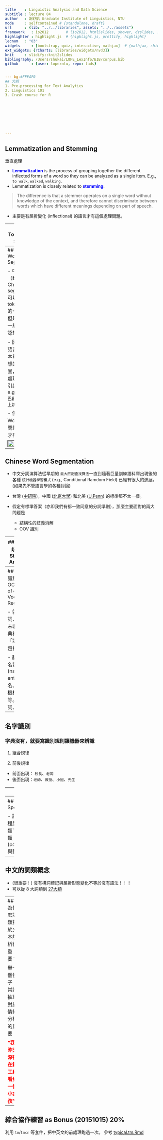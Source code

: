 ```yaml
---
title    : Linguistic Analysis and Data Science
subtitle : lecture 04
author   : 謝舒凱 Graduate Institute of Linguistics, NTU
mode     : selfcontained # {standalone, draft}
url      : {lib: "../../libraries", assets: "../../assets"}
framework   : io2012        # {io2012, html5slides, shower, dzslides, ...}
highlighter : highlight.js  # {highlight.js, prettify, highlight}
lecnum   : "03"
widgets     : [bootstrap, quiz, interactive, mathjax]  # {mathjax, shiny, bootstrap}
ext_widgets: {rCharts: [libraries/widgets/nvd3]}
knit     : slidify::knit2slides
bibliography: /Users/shukai/LOPE_LexInfo/BIB/corpus.bib
github      : {user: loperntu, repo: lads}


--- bg:#FFFAF0
## 大綱
1. Pre-processing for Text Analytics
2. Linguistics 101
3. Crash course for R








---
```

## Lemmatization and Stemming
垂直處理

- <span style="color:blue; font-weight:bold">Lemmatization</span> is the process of grouping together the different inflected forms of a word so they can be analyzed as a single item. E.g., `to walk`, `walked`, `walking`.
- Lemmatization is closely related to <span style="color:blue; font-weight:bold">stemming</span>. 

> The difference is that a stemmer operates on a single word without knowledge of the context, and therefore cannot discriminate between words which have different meanings depending on part of speech.

- 主要是有屈折變化 (inflectional) 的語言才有這個處理問題。



---
## Tokenization
水平處理

- Given a character sequence (and a pre-defined unit), tokenization is the task of chopping it up into pieces, called **tokens**. 
- A tokenizer divides text into a sequence of tokens, which in many cases correspond to "words".
- Tokenization often serve as the initial phase in NLP, i.e., locating **word boundaries**. But challenges in tokenization depends on the type of language.



---
## Chinese Word Segmentation 

- 中文分詞（斷詞）Chinese word segmentation 可以看成是 tokenization 的一個特例，但是涉及更深一層的語言與認知互動。

- 因為 (漢語) 語言分析的基本單位沒有你想的那麼穩固， 自然語言處理先卡關才引起注意。
  * e.g., `昨天阿里巴巴創辦人馬雲端上新的網路服務`

- 但是 Wordhood 的問題不是漢語才有。

<img style='border: 1px solid;' width=50% src='./assets/img/words.png'></img>


---
## Chinese Word Segmentation 

- 中文分詞演算法從早期的 `最大匹配查找算法`一直到隨著巨量訓練語料庫出現後的各種 `統計機器學習模式` (e.g., Conditional Ramdom Field) 已經有很大的進展。(如果先不管語言學的各種討論)

- 台灣 ([中研院](http://rocling.iis.sinica.edu.tw/CKIP/paper/wordsegment_standard.pdf))，中國 ([北京大學](http://sighan.cs.uchicago.edu/bakeoff2005/data/pku_spec.pdf)) 和北美 ([U.Penn](http://www.cis.upenn.edu/~chinese/segguide.3rd.ch.pdf)) 的標準都不太一樣。

- 假定有標準答案（亦即我們有都一致同意的分詞準則），那麼主要面對的兩大問題是
    - 結構性的歧義消解
    - OOV 識別 

---
## 結構性的歧義 
### Structural Ambiguity

- 歧義現象是自然語言的常態，有好幾種類別（詞彙，結構，邏輯域）。
- 結構類型是中文分詞關注的現象，又粗略可分幾種：
  * **組合型歧義**：`這個門把手壞了` vs `請把手拿開`。
  * **交集型歧義**：`化妝/和/服裝` vs `化妝/和服/裝`。
  


---
## 未登錄詞識別 
### OOV (Out-of-Vocabulary) Recognition

- 包括新詞、術語等未收錄在字典裡面的「詞」。至少包括了：

    - 數字
    - 命名實體 (named entity)：人名、地名、機構名等等。
    - 離合詞、詞塊。


---
## 名字識別 
### 字典沒有，就要寫識別規則讓機器來辨識

1. 組合規律
    
2. 前後規律
  - 前面出現： `校長`、`老闆`
  - 後面出現：`老師`、`教授`、`小姐`、`先生`
  


---
## Exercise

### 搜尋一下某人的名字，看看出現的語境。妳可以多一些規則嗎？

> 附帶一提：人名的自動辨識與分群 (person name identification/clustering) 也是個 NLP 研究領域，更難一點的還有轉譯人名的問題 (transliterated person name identification).


---
## 詞類 (Parts of Speech) 

- 詞類是根據不同程度的句法功能分類下的結果。
- 兼類 (polyfunctionality) 與動詞名物化。

---
## 中文的詞類概念

- (很重要！) 沒有構詞標記與屈折形態變化不等於沒有語法！！！
- 可以從 8 大詞類到 [27大類](http://rocling.iis.sinica.edu.tw/CKIP/tr/9305_2013%20revision.pdf)



---
## 為什麼詞類對於文本解析很重要？

舉一個例子：常識抽取對於情緒分析的重要

<span style="color:red; font-weight:bold">“我昨天深夜在鐵工廠看到一個小女孩” </span>


 



---
## 綜合協作練習 as Bonus (20151015) 20%

利用 `tm`/`tmcn` 等套件，把中英文的前處理跑過一次。
參考 [typical.tm.Rmd](typical.tm.html) 




